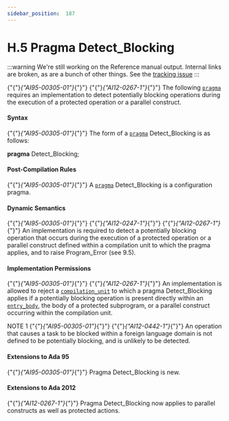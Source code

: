 ---
sidebar_position:  187
---

# H.5  Pragma Detect_Blocking

:::warning
We're still working on the Reference manual output.  Internal links are broken,
as are a bunch of other things.
See the [tracking issue](https://github.com/ada-lang-io/ada-lang-io/issues/20)
:::


<p>{"{"}<em>{"AI95-00305-01"}</em>{"}"} {"{"}<em>{"AI12-0267-1"}</em>{"}"} The following <code><a href="./AA-2.8#S0019">pragma</a></code> requires an implementation to detect potentially blocking operations during the execution of a protected operation or a parallel construct. </p>

#### Syntax

<p>{"{"}<em>{"AI95-00305-01"}</em>{"}"} The form of a <code><a href="./AA-2.8#S0019">pragma</a></code> Detect_Blocking is as follows: </p>
<p>  <strong>pragma</strong> Detect_Blocking; </p>

#### Post-Compilation Rules

<p>{"{"}<em>{"AI95-00305-01"}</em>{"}"} A <code><a href="./AA-2.8#S0019">pragma</a></code> Detect_Blocking is a configuration pragma. </p>

#### Dynamic Semantics

<p>{"{"}<em>{"AI95-00305-01"}</em>{"}"} {"{"}<em>{"AI12-0247-1"}</em>{"}"} {"{"}<em>{"AI12-0267-1"}</em>{"}"} An implementation is required to detect a potentially blocking operation that occurs during the execution of a protected operation or a parallel construct defined within a compilation unit to which the pragma applies, and to raise Program_Error (see 9.5). </p>

#### Implementation Permissions

<p>{"{"}<em>{"AI95-00305-01"}</em>{"}"} {"{"}<em>{"AI12-0267-1"}</em>{"}"} An implementation is allowed to reject a <code><a href="./AA-10.1#S0286">compilation_unit</a></code> to which a pragma Detect_Blocking applies if a potentially blocking operation is present directly within an <code><a href="./AA-9.5#S0260">entry_body</a></code>, the body of a protected subprogram, or a parallel construct occurring within the compilation unit. </p>
<p>NOTE 1   {"{"}<em>{"AI95-00305-01"}</em>{"}"} {"{"}<em>{"AI12-0442-1"}</em>{"}"} An operation that causes a task to be blocked within a foreign language domain is not defined to be potentially blocking, and is unlikely to be detected. </p>

#### Extensions to Ada 95

<p>{"{"}<em>{"AI95-00305-01"}</em>{"}"} Pragma Detect_Blocking is new. </p>

#### Extensions to Ada 2012

<p>{"{"}<em>{"AI12-0267-1"}</em>{"}"} Pragma Detect_Blocking now applies to parallel constructs as well as protected actions. </p>
